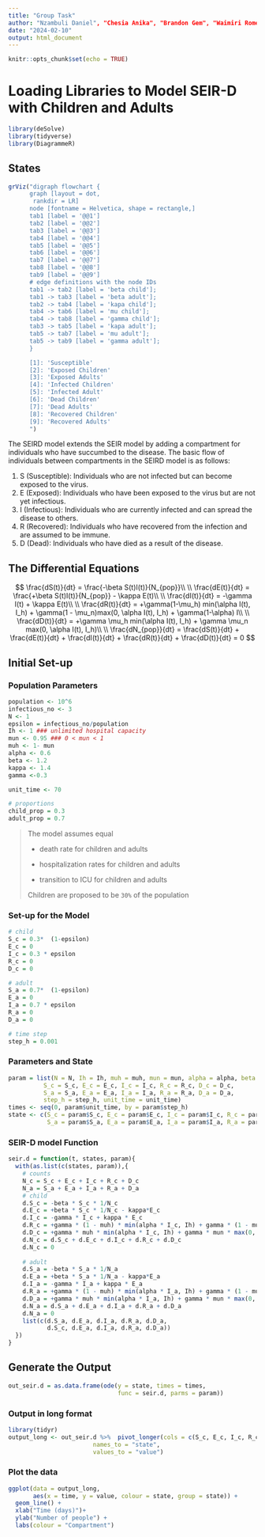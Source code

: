 ```yaml
---
title: "Group Task"
author: "Nzambuli Daniel", "Chesia Anika", "Brandon Gem", "Waimiri Romeo"
date: "2024-02-10"
output: html_document
---
```


```r
knitr::opts_chunk$set(echo = TRUE)
```

# Loading Libraries to Model SEIR-D with Children and Adults

```r
library(deSolve)
library(tidyverse)
library(DiagrammeR)
```

## States

```r
grViz("digraph flowchart {
      graph [layout = dot,
       rankdir = LR]
      node [fontname = Helvetica, shape = rectangle,]
      tab1 [label = '@@1']
      tab2 [label = '@@2']
      tab3 [label = '@@3'] 
      tab4 [label = '@@4']
      tab5 [label = '@@5']
      tab6 [label = '@@6']
      tab7 [label = '@@7']
      tab8 [label = '@@8']
      tab9 [label = '@@9']
      # edge definitions with the node IDs
      tab1 -> tab2 [label = 'beta child'];
      tab1 -> tab3 [label = 'beta adult'];
      tab2 -> tab4 [label = 'kapa child'];
      tab4 -> tab6 [label = 'mu child'];
      tab4 -> tab8 [label = 'gamma child'];
      tab3 -> tab5 [label = 'kapa adult'];
      tab5 -> tab7 [label = 'mu adult'];
      tab5 -> tab9 [label = 'gamma adult'];
      }

      [1]: 'Susceptible'
      [2]: 'Exposed Children'
      [3]: 'Exposed Adults'
      [4]: 'Infected Children'
      [5]: 'Infected Adult'
      [6]: 'Dead Children'
      [7]: 'Dead Adults'
      [8]: 'Recovered Children'
      [9]: 'Recovered Adults'
      ")
```

The SEIRD model extends the SEIR model by adding a compartment for individuals who have succumbed to the disease. The basic flow of individuals between compartments in the SEIRD model is as follows:

1.  S (Susceptible): Individuals who are not infected but can become exposed to the virus.
2.  E (Exposed): Individuals who have been exposed to the virus but are not yet infectious.
3.  I (Infectious): Individuals who are currently infected and can spread the disease to others.
4.  R (Recovered): Individuals who have recovered from the infection and are assumed to be immune.
5.  D (Dead): Individuals who have died as a result of the disease.

## The Differential Equations

$$
\frac{dS(t)}{dt} = \frac{-\beta S(t)I(t)}{N_{pop}}\\ \\
\frac{dE(t)}{dt} = \frac{+\beta S(t)I(t)}{N_{pop}} - \kappa E(t)\\ \\
\frac{dI(t)}{dt} = -\gamma I(t) + \kappa E(t)\\ \\
\frac{dR(t)}{dt} = +\gamma(1-\mu_h) min(\alpha I(t), I_h) + \gamma(1 - \mu_n)max(0, \alpha I(t), I_h) + \gamma(1-\alpha) I\\ \\
\frac{dD(t)}{dt} = +\gamma \mu_h min(\alpha I(t), I_h) + \gamma \mu_n max(0, \alpha I(t), I_h)\\ \\
\frac{dN_{pop}}{dt} = \frac{dS(t)}{dt} + \frac{dE(t)}{dt} + \frac{dI(t)}{dt} + \frac{dR(t)}{dt} + \frac{dD(t)}{dt} = 0
$$

## Initial Set-up

### Population Parameters

```r
population <- 10^6
infectious_no <- 3
N <- 1
epsilon = infectious_no/population
Ih <- 1 ### unlimited hospital capacity
mun <- 0.95 ### 0 < mun < 1
muh <- 1- mun
alpha <- 0.6
beta <- 1.2
kappa <- 1.4
gamma <-0.3

unit_time <- 70

# proportions
child_prop = 0.3
adult_prop = 0.7
```

> The model assumes equal
>
> -   death rate for children and adults
>
> -   hospitalization rates for children and adults
>
> -   transition to ICU for children and adults
>
> Children are proposed to be `30%` of the population

### Set-up for the Model

```r
# child
S_c = 0.3*  (1-epsilon)
E_c = 0
I_c = 0.3 * epsilon
R_c = 0
D_c = 0

# adult
S_a = 0.7*  (1-epsilon)
E_a = 0
I_a = 0.7 * epsilon
R_a = 0
D_a = 0

# time step
step_h = 0.001

```

### Parameters and State

```r
param = list(N = N, Ih = Ih, muh = muh, mun = mun, alpha = alpha, beta = beta, kappa = kappa, gamma = gamma, 
          S_c = S_c, E_c = E_c, I_c = I_c, R_c = R_c, D_c = D_c,
          S_a = S_a, E_a = E_a, I_a = I_a, R_a = R_a, D_a = D_a,
          step_h = step_h, unit_time = unit_time)
times <- seq(0, param$unit_time, by = param$step_h)
state <- c(S_c = param$S_c, E_c = param$E_c, I_c = param$I_c, R_c = param$R_c, D_c = param$D_c,
           S_a = param$S_a, E_a = param$E_a, I_a = param$I_a, R_a = param$R_a, D_a = param$D_a)
```

### SEIR-D model Function

```r
seir.d = function(t, states, param){
  with(as.list(c(states, param)),{
    # counts
    N_c = S_c + E_c + I_c + R_c + D_c
    N_a = S_a + E_a + I_a + R_a + D_a
    # child
    d.S_c = -beta * S_c * 1/N_c
    d.E_c = +beta * S_c * 1/N_c - kappa*E_c
    d.I_c = -gamma * I_c + kappa * E_c
    d.R_c = +gamma * (1 - muh) * min(alpha * I_c, Ih) + gamma * (1 - mun) * max(0,(alpha * I_c) - Ih) + gamma * (1 - alpha)* I_c
    d.D_c = +gamma * muh * min(alpha * I_c, Ih) + gamma * mun * max(0, (alpha * I_c) - Ih)
    d.N_c = d.S_c + d.E_c + d.I_c + d.R_c + d.D_c
    d.N_c = 0
    
    # adult
    d.S_a = -beta * S_a * 1/N_a
    d.E_a = +beta * S_a * 1/N_a - kappa*E_a
    d.I_a = -gamma * I_a + kappa * E_a
    d.R_a = +gamma * (1 - muh) * min(alpha * I_a, Ih) + gamma * (1 - mun) * max(0,(alpha * I_a) - Ih) + gamma * (1 - alpha)* I_a
    d.D_a = +gamma * muh * min(alpha * I_a, Ih) + gamma * mun * max(0, (alpha * I_a) - Ih)
    d.N_a = d.S_a + d.E_a + d.I_a + d.R_a + d.D_a
    d.N_a = 0
    list(c(d.S_a, d.E_a, d.I_a, d.R_a, d.D_a,
           d.S_c, d.E_a, d.I_a, d.R_a, d.D_a))
  })
}
```

## Generate the Output

```r
out_seir.d = as.data.frame(ode(y = state, times = times,
                               func = seir.d, parms = param))

```

### Output in long format

```r
library(tidyr)
output_long <- out_seir.d %>%  pivot_longer(cols = c(S_c, E_c, I_c, R_c, D_c, S_a, E_a, I_a, R_a, D_a),
                        names_to = "state",
                        values_to = "value") 

```

### Plot the data 

```r
ggplot(data = output_long,                                               
       aes(x = time, y = value, colour = state, group = state)) +  
  geom_line() +                                                          
  xlab("Time (days)")+                                                   
  ylab("Number of people") +                                
  labs(colour = "Compartment") 
```
